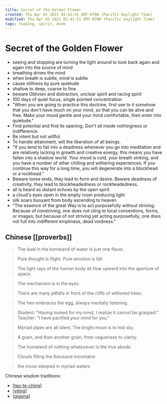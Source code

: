 ```yaml
---
title: Secret of the Golden Flower
created: Thu Apr 01 2021 02:41:51 GMT-0700 (Pacific Daylight Time)
modified: Thu Apr 01 2021 02:41:51 GMT-0700 (Pacific Daylight Time)
tags: reading, spirit, book
---
```


# Secret of the Golden Flower

- seeing and stopping are turning the light around to look back again and again into the source of mind
- breathing drives the mind
- when breath is subtle, mind is subtle
- cause stillness by pure quietude
- shallow to deep, coarse to fine
- beware Oblivion and distraction, unclear spirit and racing spirit
- 100 days of quiet focus, single pointed concentration
- "When you are going to practice this doctrine, first see to it somehow that you don't have much on your mind, so that you can be alive and free. Make your mood gentle and your mind comfortable, then enter into quietude."
- Find potential and find its opening. Don't sit inside nothingness or indifference.
- Be intent but not willful.
- To handle attainment, will the liberation of all beings.
- "If you tend to fall into a deadness whenever you go into meditation and are relatively lacking in growth and creative energy, this means you have fallen into a shadow world. Your mood is cold, your breath sinking, and you have a number of other chilling and withering experiences. If you continue this way for a long time, you will degenerate into a blockhead or a rockhead."
- Beware loose ends, they lead to form and desire. Beware deadness of creativity, they lead to blockheadedness or rockheadedness.
- all is heard as distant echoes by the open spirit
- a cloud's eyes open in the empty room producing light
- silk soars buoyant from body ascending to heaven
- "The essence of the great Way is to act purposefully without striving. Because of nonstriving, one does not cling to local conventions, forms, or images; but because of not striving yet acting purposefully, one does not full into indifferent emptiness, dead voidness."

## Chinese [[proverbs]]

> The lead in the homeland of water is just one flavor.

> Pure thought is flight. Pure emotion is fall.

> The light rays of the human body all flow upward into the aperture of space.

> The mechanism is in the eyes.

> There are many pitfalls in front of the cliffs of withered trees.

> The hen embraces the egg, always mentally listening.

> Student: "Having looked for my mind, I realize it cannot be grasped."
> Teacher: "I have pacified your mind for you."

> Myriad pipes are all silent. The bright moon is in mid sky.

> A grain, and then another grain, from vagueness to clarity.

> The homeland of nothing whatsoever is the true abode.

> Clouds filling the thousand mountains

> the moon steeped in myriad waters

Chinese wisdom traditions:

- [[tao-te-ching]]
- [[yijing]]
- [[qigong]]

[//begin]: # "Autogenerated link references for markdown compatibility"
[tao-te-ching]: ../remember/tao-te-ching "Tao Te Ching"
[yijing]: yijing "Yìjīng"
[qigong]: qigong "qigong"
[//end]: # "Autogenerated link references"